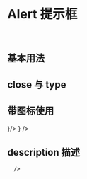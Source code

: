 
<Meta title='Component|Alert 提示框' component={Alert} />

<br/>

# Alert 提示框
<br/>

## 基本用法

<Preview>
  <Story name='alert'>
      <Alert  title='我是标题'/>
  </Story>
</Preview>

## close 与 type

<Preview>
  <Story name='alert2'>
      <Alert  title='我是标题' close={true} type='light'/>
  </Story>
   <Story name='alert3'>
      <Alert  title='我是标题' close={true} type="danger" />
  </Story>
</Preview>

<Preview>
  <Story name='alert6'>
      <Alert  title='我是标题' close={true} type='info'/>
  </Story>
   <Story name='alert5'>
      <Alert  title='我是标题' close={true} type="warning" className='extra class' />
  </Story>
</Preview>

## 带图标使用

<Preview>
  <Story name='alert7'>
      <Alert  title='我是标题' close={true} type='dark' icon={<Icon icon='info-circle' theme='light'></Icon>}/>
  </Story>
   <Story name='alert8'>
      <Alert  title='我是标题' close type="secondary" className='extra class' icon={<Icon icon='question-circle' theme='light'></Icon>} />
  </Story>
</Preview>

## description 描述

<Preview>
  <Story name='alert4'>
      <Alert  title='我是标题' close={true} type='light'
      description ='我是长文字我是长文字我是长文字
      我是长文字我是长文字我是长文字我是长文字我是
      长文字我是长文字我是长文字我是长文字我是
      长文字我是长文字我是长文
      字我是长文字我是长文字我是长文字我是长
      文字我是长文字我是长文字我是长文字
      我是长文字我是长文字我是长文字我是长文字我是
      长文字我是长文字我是长文字我是长文字我是
      长文字我是长文字我是长文
      字我是长文字我是长文字我是长文字我是长
      文字我是长文字我是长文字我是长文字
      '
      
      
      />
  </Story>
</Preview>

<Props of={Alert} />